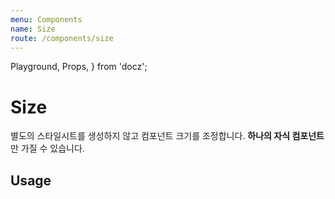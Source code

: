 ```yaml
---
menu: Components
name: Size
route: /components/size
---
```


  Playground,
  Props,
} from 'docz';

# Size

별도의 스타일시트를 생성하지 않고 컴포넌트 크기를 조정합니다. **하나의 자식 컴포넌트**만 가질 수 있습니다.

<Props of={Size} />

## Usage

<Playground>
  <Size width={100} height={50}>
    <div style={{ backgroundColor: '#000' }} />
  </Size>
</Playground>
